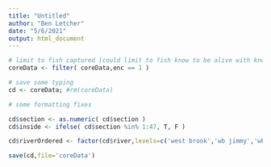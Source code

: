 ```yaml
---
title: "Untitled"
author: "Ben Letcher"
date: "5/6/2021"
output: html_document
---
```


```r

# limit to fish captured [could limit to fish know to be alive with knownZ == 1]
coreData <- filter( coreData,enc == 1 )

# save some typing
cd <- coreData; #rm(coreData) 

# some formatting fixes

cd$section <- as.numeric( cd$section )
cd$inside <- ifelse( cd$section %in% 1:47, T, F )

cd$riverOrdered <- factor(cd$river,levels=c('west brook','wb jimmy','wb mitchell','wb obear'),labels=c("WB","OL",'OS',"IL"), ordered=T)

save(cd,file='coreData')

```

